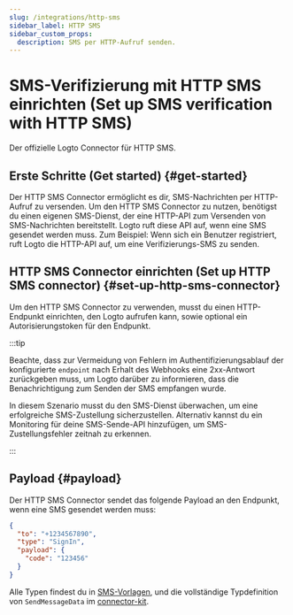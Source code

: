 ```yaml
---
slug: /integrations/http-sms
sidebar_label: HTTP SMS
sidebar_custom_props:
  description: SMS per HTTP-Aufruf senden.
---
```



# SMS-Verifizierung mit HTTP SMS einrichten (Set up SMS verification with HTTP SMS)

Der offizielle Logto Connector für HTTP SMS.

<GuideTip />

## Erste Schritte (Get started) \{#get-started}

Der HTTP SMS Connector ermöglicht es dir, SMS-Nachrichten per HTTP-Aufruf zu versenden. Um den HTTP SMS Connector zu nutzen, benötigst du einen eigenen SMS-Dienst, der eine HTTP-API zum Versenden von SMS-Nachrichten bereitstellt. Logto ruft diese API auf, wenn eine SMS gesendet werden muss. Zum Beispiel: Wenn sich ein Benutzer registriert, ruft Logto die HTTP-API auf, um eine Verifizierungs-SMS zu senden.

## HTTP SMS Connector einrichten (Set up HTTP SMS connector) \{#set-up-http-sms-connector}

Um den HTTP SMS Connector zu verwenden, musst du einen HTTP-Endpunkt einrichten, den Logto aufrufen kann, sowie optional ein Autorisierungstoken für den Endpunkt.

:::tip

Beachte, dass zur Vermeidung von Fehlern im Authentifizierungsablauf der konfigurierte `endpoint` nach Erhalt des Webhooks eine 2xx-Antwort zurückgeben muss, um Logto darüber zu informieren, dass die Benachrichtigung zum Senden der SMS empfangen wurde.

In diesem Szenario musst du den SMS-Dienst überwachen, um eine erfolgreiche SMS-Zustellung sicherzustellen. Alternativ kannst du ein Monitoring für deine SMS-Sende-API hinzufügen, um SMS-Zustellungsfehler zeitnah zu erkennen.

:::

## Payload \{#payload}

Der HTTP SMS Connector sendet das folgende Payload an den Endpunkt, wenn eine SMS gesendet werden muss:

```json
{
  "to": "+1234567890",
  "type": "SignIn",
  "payload": {
    "code": "123456"
  }
}
```

Alle Typen findest du in [SMS-Vorlagen](/connectors/sms-connectors/sms-templates), und die vollständige Typdefinition von `SendMessageData` im [connector-kit](https://github.com/logto-io/logto/tree/master/packages/toolkit/connector-kit/src/types/passwordless.ts).

